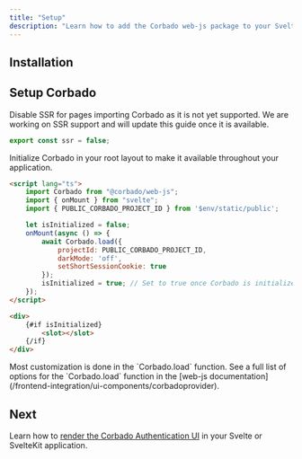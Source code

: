 ```yaml
---
title: "Setup"
description: "Learn how to add the Corbado web-js package to your Svelte or SvelteKit application."
---
```





## Installation

<Installation />

## Setup Corbado

Disable SSR for pages importing Corbado as it is not yet supported.
We are working on SSR support and will update this guide once it is available.

```ts routes/+layout.server.ts
export const ssr = false;
```

Initialize Corbado in your root layout to make it available throughout your application.

```html routes/+layout.svelte
<script lang="ts">
    import Corbado from "@corbado/web-js";
    import { onMount } from "svelte";
    import { PUBLIC_CORBADO_PROJECT_ID } from '$env/static/public';

    let isInitialized = false;
    onMount(async () => {
        await Corbado.load({
            projectId: PUBLIC_CORBADO_PROJECT_ID,
            darkMode: 'off',
            setShortSessionCookie: true
        });
        isInitialized = true; // Set to true once Corbado is initialized
    });
</script>

<div>
    {#if isInitialized}
        <slot></slot>
    {/if}
</div>
```
<Note>
    Most customization is done in the `Corbado.load` function.
    See a full list of options for the `Corbado.load` function in the [web-js
    documentation](/frontend-integration/ui-components/corbadoprovider).
</Note>


## Next

Learn how to [render the Corbado Authentication UI](/frontend-integration/svelte/authentication-ui) in your
Svelte or SvelteKit application.
